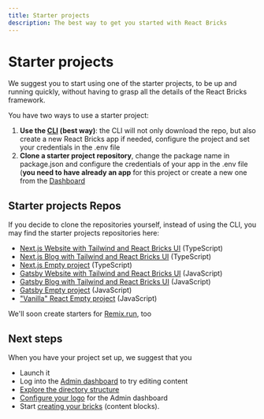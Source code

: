 ```yaml
---
title: Starter projects
description: The best way to get you started with React Bricks
---
```



# Starter projects

We suggest you to start using one of the starter projects, to be up and running quickly, without having to grasp all the details of the React Bricks framework.

You have two ways to use a starter project:
1. **Use the [CLI](/docs/getting-started/cli) (best way)**: the CLI will not only download the repo, but also create a new React Bricks app if needed, configure the project and set your credentials in the .env file
2. **Clone a starter project repository**, change the package name in package.json and configure the credentials of your app in the .env file (**you need to have already an app** for this project or create a new one from the [Dashboard](https://dashboard.reactbricks.com)

## Starter projects Repos

If you decide to clone the repositories yourself, instead of using the CLI, you may find the starter projects repositories here:
- [Next.js Website with Tailwind and React Bricks UI](https://bla.bla) (TypeScript)
- [Next.js Blog with Tailwind and React Bricks UI](https://bla.bla) (TypeScript)
- [Next.js Empty project](https://bla.bla) (TypeScript)
- [Gatsby Website with Tailwind and React Bricks UI](https://bla.bla) (JavaScript)
- [Gatsby Blog with Tailwind and React Bricks UI](https://bla.bla) (JavaScript)
- [Gatsby Empty project](https://bla.bla) (JavaScript)
- ["Vanilla" React Empty project](https://bla.bla) (JavaScript)

We'll soon create starters for [Remix.run](https://remix.run), too

## Next steps

When you have your project set up, we suggest that you
- Launch it
- Log into the [Admin dashboard](/docs/getting-started/admin-dashboard) to try editing content
- [Explore the directory structure](/docs/getting-started/cli#explore-the-directory-structure)
- [Configure your logo](/docs/getting-started/configuration) for the Admin dashboard
- Start [creating your bricks](/docs/bricks/brick-definition) (content blocks).
